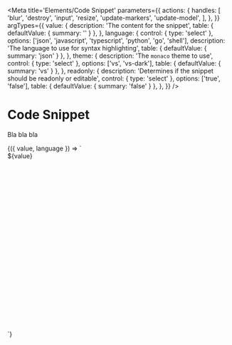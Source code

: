 
<Meta
  title='Elements/Code Snippet'
  parameters={{
    actions: {
      handles: [
        'blur',
        'destroy',
        'input',
        'resize',
        'update-markers',
        'update-model',
      ],
    },
  }}
  argTypes={{
    value: {
      description: 'The content for the snippet',
      table: { defaultValue: { summary: '' } },
    },
    language: {
      control: { type: 'select' },
      options: ['json', 'javascript', 'typescript', 'python', 'go', 'shell'],
      description: 'The language to use for syntax highlighting',
      table: { defaultValue: { summary: 'json' } },
    },
    theme: {
      description: 'The `monaco` theme to use',
      control: { type: 'select' },
      options: ['vs', 'vs-dark'],
      table: { defaultValue: { summary: 'vs' } },
    },
    readonly: {
      description: 'Determines if the snippet should be readonly or editable',
      control: { type: 'select' },
      options: ['true', 'false'],
      table: { defaultValue: { summary: 'false' } },
    },
  }}
/>

# Code Snippet

Bla bla bla

<Canvas>
  <Story
    name='Code Snippet'
    args={{
      language: 'json',
      value: jsonCodeExampleSrc,
    }}
  >
    {({ value, language }) => `
    <div style='width: 400px; height: 400px;'>
      <v-code-snippet language='${language}'>${value}</v-code-snippet>
    </div>
    `}
  </Story>
</Canvas>
